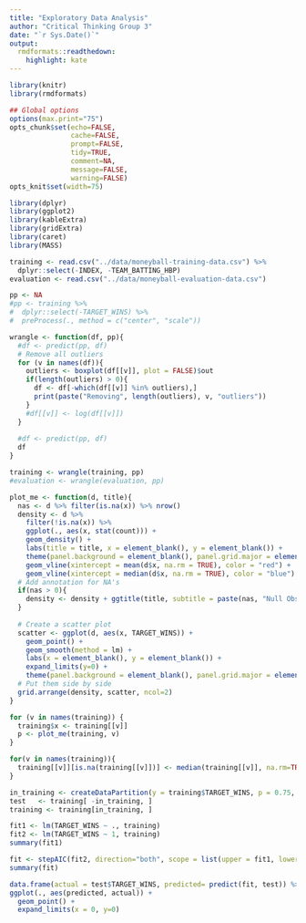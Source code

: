 ```yaml
---
title: "Exploratory Data Analysis"
author: "Critical Thinking Group 3"
date: "`r Sys.Date()`"
output:
  rmdformats::readthedown:
    highlight: kate
---
```



```r
library(knitr)
library(rmdformats)

## Global options
options(max.print="75")
opts_chunk$set(echo=FALSE,
               cache=FALSE,
               prompt=FALSE,
               tidy=TRUE,
               comment=NA,
               message=FALSE,
               warning=FALSE)
opts_knit$set(width=75)
```

```r
library(dplyr)
library(ggplot2)
library(kableExtra)
library(gridExtra)
library(caret)
library(MASS)
```

```r
training <- read.csv("../data/moneyball-training-data.csv") %>%
  dplyr::select(-INDEX, -TEAM_BATTING_HBP)
evaluation <- read.csv("../data/moneyball-evaluation-data.csv")
```

```r
pp <- NA
#pp <- training %>%
#  dplyr::select(-TARGET_WINS) %>%
#  preProcess(., method = c("center", "scale"))

wrangle <- function(df, pp){
  #df <- predict(pp, df)
  # Remove all outliers
  for (v in names(df)){
    outliers <- boxplot(df[[v]], plot = FALSE)$out
    if(length(outliers) > 0){
      df <- df[-which(df[[v]] %in% outliers),]
      print(paste("Removing", length(outliers), v, "outliers"))
    }
    #df[[v]] <- log(df[[v]])
  }
  
  #df <- predict(pp, df)
  df
}

training <- wrangle(training, pp)
#evaluation <- wrangle(evaluation, pp)
```

```r
plot_me <- function(d, title){
  nas <- d %>% filter(is.na(x)) %>% nrow()
  density <- d %>%
    filter(!is.na(x)) %>%
    ggplot(., aes(x, stat(count))) +
    geom_density() +
    labs(title = title, x = element_blank(), y = element_blank()) +
    theme(panel.background = element_blank(), panel.grid.major = element_line(color = "gray95")) +
    geom_vline(xintercept = mean(d$x, na.rm = TRUE), color = "red") +
    geom_vline(xintercept = median(d$x, na.rm = TRUE), color = "blue")
  # Add annotation for NA's
  if(nas > 0){
    density <- density + ggtitle(title, subtitle = paste(nas, "Null Observations")) 
  }
  
  # Create a scatter plot
  scatter <- ggplot(d, aes(x, TARGET_WINS)) +
    geom_point() + 
    geom_smooth(method = lm) + 
    labs(x = element_blank(), y = element_blank()) +
    expand_limits(y=0) +
    theme(panel.background = element_blank(), panel.grid.major = element_line(color = "gray95"))
  # Put them side by side
  grid.arrange(density, scatter, ncol=2)
}
```

```r
for (v in names(training)) {
  training$x <- training[[v]]
  p <- plot_me(training, v)
}
```

```r
for(v in names(training)){
  training[[v]][is.na(training[[v]])] <- median(training[[v]], na.rm=TRUE)
}
```


```r
in_training <- createDataPartition(y = training$TARGET_WINS, p = 0.75, list=FALSE)
test   <- training[ -in_training, ]
training <- training[in_training, ]
```


```r
fit1 <- lm(TARGET_WINS ~ ., training)
fit2 <- lm(TARGET_WINS ~ 1, training)
summary(fit1)
```

```r
fit <- stepAIC(fit2, direction="both", scope = list(upper = fit1, lower = fit2))
summary(fit)
```

```r
data.frame(actual = test$TARGET_WINS, predicted= predict(fit, test)) %>%
ggplot(., aes(predicted, actual)) + 
  geom_point() +
  expand_limits(x = 0, y=0)
```